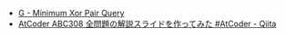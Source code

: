 
<Meta title="ABC308/ABC308-G" />
<Slide src={Png} label="ABC308 G - Minimum Xor Pair Query" />

- [G \- Minimum Xor Pair Query](https://atcoder.jp/contests/abc308/tasks/abc308_g)
- [AtCoder ABC308 全問題の解説スライドを作ってみた \#AtCoder \- Qiita](https://qiita.com/hossie/items/8d182f642e169a4e145d)
